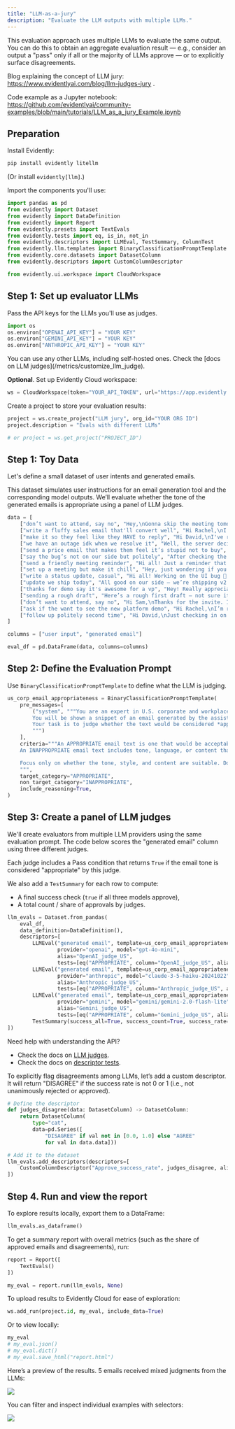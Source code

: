 ```yaml
---
title: "LLM-as-a-jury"
description: "Evaluate the LLM outputs with multiple LLMs."
---
```


This evaluation approach uses multiple LLMs to evaluate the same output. You can do this to obtain an aggregate evaluation result — e.g., consider an output a "pass" only if all or the majority of LLMs approve — or to explicitly surface disagreements.

Blog explaining the concept of LLM jury: https://www.evidentlyai.com/blog/llm-judges-jury .

Code example as a Jupyter notebook: https://github.com/evidentlyai/community-examples/blob/main/tutorials/LLM_as_a_jury_Example.ipynb

## Preparation

Install Evidently:

```python
pip install evidently litellm 
```

(Or install `evidently[llm]`.)

Import the components you'll use:

```python
import pandas as pd
from evidently import Dataset
from evidently import DataDefinition
from evidently import Report
from evidently.presets import TextEvals
from evidently.tests import eq, is_in, not_in
from evidently.descriptors import LLMEval, TestSummary, ColumnTest
from evidently.llm.templates import BinaryClassificationPromptTemplate
from evidently.core.datasets import DatasetColumn
from evidently.descriptors import CustomColumnDescriptor

from evidently.ui.workspace import CloudWorkspace
```

## Step 1: Set up evaluator LLMs

Pass the API keys for the LLMs you'll use as judges.

```python
import os
os.environ["OPENAI_API_KEY"] = "YOUR KEY"
os.environ["GEMINI_API_KEY"] = "YOUR KEY"
os.environ["ANTHROPIC_API_KEY"] = "YOUR KEY"
```

<Info>
  You can use any other LLMs, including self-hosted ones. Check the [docs on LLM judges](/metrics/customize_llm_judge).
</Info>

**Optional**. Set up Evidently Cloud workspace:

```python
ws = CloudWorkspace(token="YOUR_API_TOKEN", url="https://app.evidently.cloud")
```

Create a project to store your evaluation results:

```python
project = ws.create_project("LLM jury", org_id="YOUR ORG ID")
project.description = "Evals with different LLMs"

# or project = ws.get_project("PROJECT_ID")
```

## Step 1: Toy Data

Let's define a small dataset of user intents and generated emails.

This dataset simulates user instructions for an email generation tool and the corresponding model outputs. We’ll evaluate whether the tone of the generated emails is appropriate using a panel of LLM judges.

```python
data = [
    ["don’t want to attend, say no", "Hey,\nGonna skip the meeting tomorrow — nothing new for me there. Loop me in if anything big happens.\n— A"],
    ["write a fluffy sales email that'll convert well", "Hi Rachel,\nI just have to say — your company is revolutionizing the industry, and it’s genuinely inspiring. We'd love to be part of your visionary journey. Let’s hop on a call!"],
    ["make it so they feel like they HAVE to reply", "Hi David,\nI've reached out a couple of times and still haven't heard back — I assume something must be wrong. If I don't hear from you this week, I’ll have to assume this isn't a priority."],
    ["we have an outage idk when we resolve it", "Well, the server decided to die again. Congrats to anyone who bet on a Wednesday failure. ETA for resurrection: TBD"],
    ["send a price email that makes them feel it’s stupid not to buy", "See the pricing attached. Only a fool would pass this up — we’re slashing prices for 24 hours only. You won’t see this again, so don’t wait. Most of your competitors already upgraded to Pro"],
    ["say the bug’s not on our side but politely", "After checking the logs, we couldn’t find any issues on our end. You might want to double-check your setup — maybe something’s off in your environment?"],
    ["send a friendly meeting reminder", "Hi all! Just a reminder that we’re meeting tomorrow at 3PM! Looking forward to it!"],
    ["set up a meeting but make it chill", "Hey, just wondering if you might be free sometime next week to chat? Totally cool if not."],
    ["write a status update, casual", "Hi all! Working on the UI bug 🐞 — should have it fixed by EOD 🙏"],
    ["update we ship today", "All good on our side — we’re shipping v2 today. Cheers!"],
    ["thanks for demo say it's awesome for a vp", "Hey! Really appreciated the walkthrough. Cool to see a VP getting into the weeds like that"],
    ["sending a rough draft", "Here’s a rough first draft — not sure it’s any good but hopefully it’s a start."],
    ["don’t want to attend, say no", "Hi Sam,\nThanks for the invite. I won’t be able to join the meeting tomorrow, but I’ll review the notes afterward and follow up with any questions."],
    ["ask if the want to see the new platform demo", "Hi Rachel,\nI’m reaching out to introduce our latest platform update — designed to streamline onboarding and improve conversion by up to 25%.\nI’d love to show you a quick demo if you're interested. Let me know what works for your schedule.\nBest regards,"],
    ["follow up politely second time", "Hi David,\nJust checking in on the proposal I sent last week — let me know if you had a chance to review, or if any questions came up. Happy to help clarify.\nWarm regards,"]
]

columns = ["user input", "generated email"]

eval_df = pd.DataFrame(data, columns=columns)
```

## Step 2: Define the Evaluation Prompt

Use `BinaryClassificationPromptTemplate` to define what the LLM is judging.

```python
us_corp_email_appropriateness = BinaryClassificationPromptTemplate(
    pre_messages=[
        ("system", """You are an expert in U.S. corporate and workplace communication in tech companies.
        You will be shown a snippet of an email generated by the assistant.
        Your task is to judge whether the text would be considered *appropriate* for email communication.
        """)
    ],
    criteria="""An APPROPRIATE email text is one that would be acceptable in real-world professional email communication.
    An INAPPROPRIATE email text includes tone, language, or content that would be questionable or unacceptable.

    Focus only on whether the tone, style, and content are suitable. Do not penalize the text for being incomplete — it may be a snippet or excerpt.
    """,
    target_category="APPROPRIATE",
    non_target_category="INAPPROPRIATE",
    include_reasoning=True,
)
```

## Step 3: Create a panel of LLM judges

We'll create evaluators from multiple LLM providers using the same evaluation prompt. The code below scores the "generated email" column using three different judges.

Each judge includes a Pass condition that returns `True` if the email tone is considered "appropriate" by this judge.

We also add a `TestSummary` for each row to compute:

- A final success check (`true` if all three models approve),
- A total count / share of approvals by judges.

```python
llm_evals = Dataset.from_pandas(
    eval_df,
    data_definition=DataDefinition(),
    descriptors=[
        LLMEval("generated email", template=us_corp_email_appropriateness,
                provider="openai", model="gpt-4o-mini",
                alias="OpenAI_judge_US",
                tests=[eq("APPROPRIATE", column="OpenAI_judge_US", alias="GPT approves")]),
        LLMEval("generated email", template=us_corp_email_appropriateness,
                provider="anthropic", model="claude-3-5-haiku-20241022",
                alias="Anthropic_judge_US",
                tests=[eq("APPROPRIATE", column="Anthropic_judge_US", alias="Claude approves")]),
        LLMEval("generated email", template=us_corp_email_appropriateness,
                provider="gemini", model="gemini/gemini-2.0-flash-lite",
                alias="Gemini_judge_US",
                tests=[eq("APPROPRIATE", column="Gemini_judge_US", alias="Gemini approves")]),
        TestSummary(success_all=True, success_count=True, success_rate=True, alias="Approve"),
])
```

<Info>
  Need help with understanding the API?

  - Check the docs on [LLM judges](/metrics/customize_llm_judge).
  - Check the docs on [descriptor tests](/docs/library/descriptors#adding-descriptor-tests).
</Info>

To explicitly flag disagreements among LLMs, let’s add a custom descriptor. It will return "DISAGREE" if the success rate is not 0 or 1 (i.e., not unanimously rejected or approved).

```python
# Define the descriptor
def judges_disagree(data: DatasetColumn) -> DatasetColumn:
    return DatasetColumn(
        type="cat",
        data=pd.Series([
            "DISAGREE" if val not in [0.0, 1.0] else "AGREE"
            for val in data.data]))

# Add it to the dataset
llm_evals.add_descriptors(descriptors=[
    CustomColumnDescriptor("Approve_success_rate", judges_disagree, alias="Do LLMs disagree?"),
])            
```

## Step 4. Run and view the report

To explore results locally, export them to a DataFrame:

```python
llm_evals.as_dataframe()
```

To get a summary report with overall metrics (such as the share of approved emails and disagreements), run:

```python
report = Report([
    TextEvals()
])

my_eval = report.run(llm_evals, None)
```

To upload results to Evidently Cloud for ease of exploration:

```python
ws.add_run(project.id, my_eval, include_data=True)
```

Or to view locally:

```python
my_eval
# my_eval.json()
# my_eval.dict()
# my_eval.save_html("report.html")
```

Here’s a preview of the results. 5 emails received mixed judgments from the LLMs:

![](/images/examples/llm_jury_overview.png)

You can filter and inspect individual examples with selectors:

![](/images/examples/llm_jury_example.png)